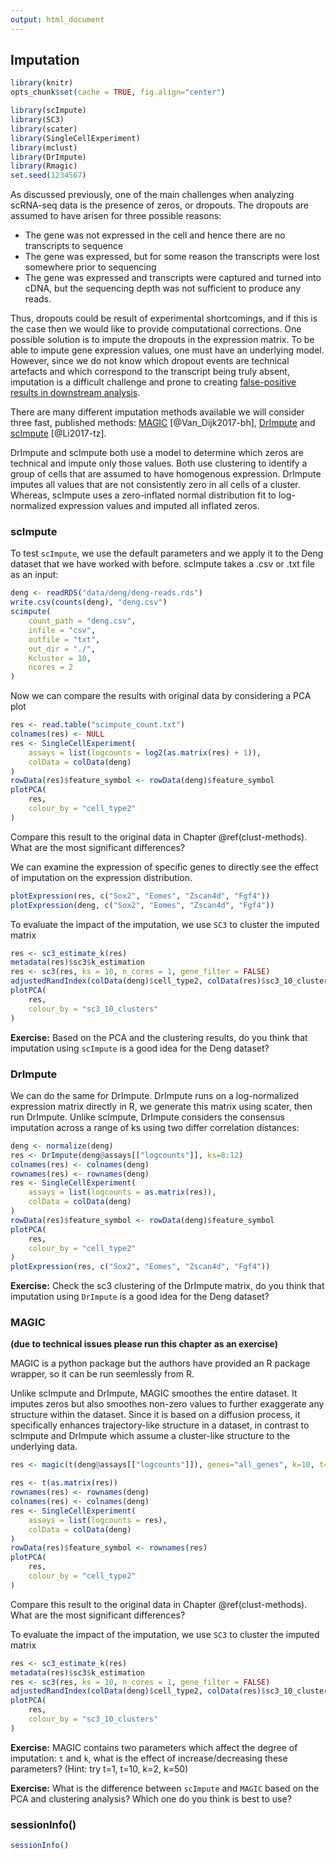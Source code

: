 ```yaml
---
output: html_document
---
```

## Imputation

```r
library(knitr)
opts_chunk$set(cache = TRUE, fig.align="center")
```
```r
library(scImpute)
library(SC3)
library(scater)
library(SingleCellExperiment)
library(mclust)
library(DrImpute)
library(Rmagic)
set.seed(1234567)
```


As discussed previously, one of the main challenges when analyzing scRNA-seq 
data is the presence of zeros, or dropouts. The dropouts are assumed to have 
arisen for three possible reasons:

* The gene was not expressed in the cell and hence there are no transcripts to sequence
* The gene was expressed, but for some reason the transcripts were lost somewhere prior to sequencing
* The gene was expressed and transcripts were captured and turned into cDNA, but the sequencing depth was not sufficient to produce any reads.

Thus, dropouts could be result of experimental shortcomings, and if this is 
the case then we would like to provide computational corrections. One possible
 solution is to impute the dropouts in the expression matrix. To be able to 
impute gene expression values, one must have an underlying model. However, 
since we do not know which dropout events are technical artefacts and which 
correspond to the transcript being truly absent, imputation is a difficult 
challenge and prone to creating [false-positive results in downstream analysis](https://f1000research.com/articles/7-1740/v2).

There are many different imputation methods available we will consider three 
fast, published methods:
[MAGIC](https://github.com/pkathail/magic) [@Van_Dijk2017-bh], 
[DrImpute](https://github.com/gongx030/DrImpute) and 
[scImpute](https://github.com/Vivianstats/scImpute) [@Li2017-tz]. 

DrImpute and scImpute both use a model to determine which zeros are technical
and impute only those values. Both use clustering to identify a group of cells
that are assumed to have homogenous expression. DrImpute imputes all values that
are not consistently zero in all cells of a cluster. Whereas, scImpute uses a
zero-inflated normal distribution fit to log-normalized expression values and
imputed all inflated zeros. 

### scImpute

To test `scImpute`, we use the default parameters and we apply it to the Deng dataset that we have worked with before. scImpute takes a .csv or .txt file as an input:

```r
deng <- readRDS("data/deng/deng-reads.rds")
write.csv(counts(deng), "deng.csv")
scimpute(
    count_path = "deng.csv",
    infile = "csv",
    outfile = "txt", 
    out_dir = "./",
    Kcluster = 10,
    ncores = 2
)
```

Now we can compare the results with original data by considering a PCA plot

```r
res <- read.table("scimpute_count.txt")
colnames(res) <- NULL
res <- SingleCellExperiment(
    assays = list(logcounts = log2(as.matrix(res) + 1)), 
    colData = colData(deng)
)
rowData(res)$feature_symbol <- rowData(deng)$feature_symbol
plotPCA(
    res, 
    colour_by = "cell_type2"
)
```

Compare this result to the original data in Chapter \@ref(clust-methods). What are the most significant differences?

We can examine the expression of specific genes to directly see the effect of
 imputation on the expression distribution.
```r
plotExpression(res, c("Sox2", "Eomes", "Zscan4d", "Fgf4"))
plotExpression(deng, c("Sox2", "Eomes", "Zscan4d", "Fgf4"))
```


To evaluate the impact of the imputation, we use `SC3` to cluster the imputed matrix
```r
res <- sc3_estimate_k(res)
metadata(res)$sc3$k_estimation
res <- sc3(res, ks = 10, n_cores = 1, gene_filter = FALSE)
adjustedRandIndex(colData(deng)$cell_type2, colData(res)$sc3_10_clusters)
plotPCA(
    res, 
    colour_by = "sc3_10_clusters"
)
```

__Exercise:__ Based on the PCA and the clustering results, do you think that imputation using `scImpute` is a good idea for the Deng dataset?

### DrImpute

We can do the same for DrImpute. DrImpute runs on a log-normalized expression matrix directly in R, we generate this matrix using scater, then run DrImpute. Unlike scImpute, DrImpute considers the consensus imputation across a range of ks using two differ correlation distances:

```r
deng <- normalize(deng)
res <- DrImpute(deng@assays[["logcounts"]], ks=8:12)
colnames(res) <- colnames(deng)
rownames(res) <- rownames(deng)
res <- SingleCellExperiment(
    assays = list(logcounts = as.matrix(res)), 
    colData = colData(deng)
)
rowData(res)$feature_symbol <- rowData(deng)$feature_symbol
plotPCA(
    res, 
    colour_by = "cell_type2"
)
plotExpression(res, c("Sox2", "Eomes", "Zscan4d", "Fgf4"))
```
__Exercise:__ Check the sc3 clustering of the DrImpute matrix, do you think that imputation using `DrImpute` is a good idea for the Deng dataset?


### MAGIC

__(due to technical issues please run this chapter as an exercise)__

MAGIC is a python package but the authors have provided an R package wrapper,
so it can be run seemlessly from R.

Unlike scImpute and DrImpute, MAGIC smoothes the entire dataset. It imputes 
zeros but also smoothes non-zero values to further exaggerate any structure
within the dataset. Since it is based on a diffusion process, it specifically
enhances trajectory-like structure in a dataset, in contrast to scImpute and 
DrImpute which assume a cluster-like structure to the underlying data.

```r
res <- magic(t(deng@assays[["logcounts"]]), genes="all_genes", k=10, t="auto")
```

```r
res <- t(as.matrix(res))
rownames(res) <- rownames(deng)
colnames(res) <- colnames(deng)
res <- SingleCellExperiment(
    assays = list(logcounts = res), 
    colData = colData(deng)
)
rowData(res)$feature_symbol <- rownames(res)
plotPCA(
    res, 
    colour_by = "cell_type2"
)
```

Compare this result to the original data in Chapter \@ref(clust-methods). What are the most significant differences?

To evaluate the impact of the imputation, we use `SC3` to cluster the imputed matrix
```r
res <- sc3_estimate_k(res)
metadata(res)$sc3$k_estimation
res <- sc3(res, ks = 10, n_cores = 1, gene_filter = FALSE)
adjustedRandIndex(colData(deng)$cell_type2, colData(res)$sc3_10_clusters)
plotPCA(
    res, 
    colour_by = "sc3_10_clusters"
)
```

__Exercise:__ MAGIC contains two parameters which affect the degree of imputation: `t` and `k`, what is the effect of increase/decreasing these parameters? (Hint: try t=1, t=10, k=2, k=50)



__Exercise:__ What is the difference between `scImpute` and `MAGIC` based on the PCA and clustering analysis? Which one do you think is best to use?


### sessionInfo()

```r
sessionInfo()
```
